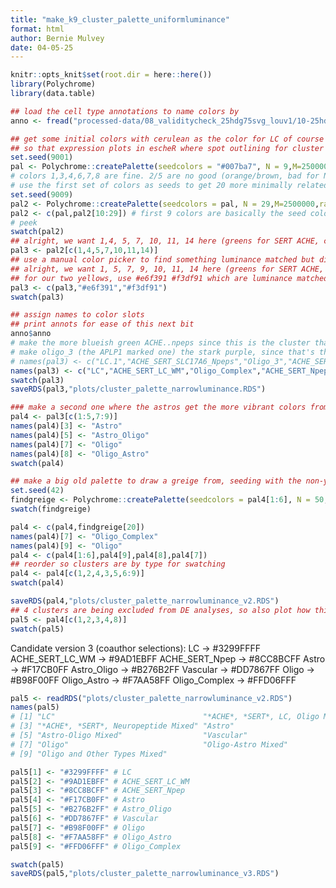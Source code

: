 ```yaml
---
title: "make_k9_cluster_palette_uniformluminance"
format: html
author: Bernie Mulvey
date: 04-05-25
---
```


```r
knitr::opts_knit$set(root.dir = here::here())
library(Polychrome)
library(data.table)
```

```r
## load the cell type annotations to name colors by
anno <- fread("processed-data/08_validitycheck_25hdg75svg_louv1/10-25hdg75svg_louv1_annots.txt")

## get some initial colors with cerulean as the color for LC of course
## so that expression plots in escheR where spot outlining for cluster and fill for expression do not convey false differences in dark/light across cluster colors, set luminance to a tiny range (polychrome won't let us use a single value). (and avoid black-white-gray because for the expression plotting a grayscale works best.)
set.seed(9001)
pal <- Polychrome::createPalette(seedcolors = "#007ba7", N = 9,M=2500000,range = c(75:76)) # 007ba7 : cerulean. obviously; color samplespace 50x default
# colors 1,3,4,6,7,8 are fine. 2/5 are no good (orange/brown, bad for NM connotations here).
# use the first set of colors as seeds to get 20 more minimally related colors to pick from
set.seed(9009)
pal2 <- Polychrome::createPalette(seedcolors = pal, N = 29,M=2500000,range=c(75:76))
pal2 <- c(pal,pal2[10:29]) # first 9 colors are basically the seed colors but oddly like just slightly different values, so replace those slots with the actual seed colors
# peek
swatch(pal2)
## alright, we want 1,4, 5, 7, 10, 11, 14 here (greens for SERT ACHE, cerulean for LC, purples for oligos, red for vascular, and 2 yellows for astros (We're not getting any good yellows here with desired luminance.)
pal3 <- pal2[c(1,4,5,7,10,11,14)]
## use a manual color picker to find something luminance matched but distinctive from 21 and 7 which is sorta yellow tinged
## alright, we want 1, 5, 7, 9, 10, 11, 14 here (greens for SERT ACHE, cerulean for LC, purples for oligos, red for vascular, and 2 yellows for astros (We're not getting any good yellows here with desired luminance.)
## for our two yellows, use #e6f391 #f3df91 which are luminance matched.
pal3 <- c(pal3,"#e6f391","#f3df91")
swatch(pal3)

## assign names to color slots
## print annots for ease of this next bit
anno$anno
# make the more blueish green ACHE..npeps since this is the cluster that had a lot of indicators of minority LC-related content and kinda trended behind LC on proportions of spots expressing various genes of interest
# make oligo_3 (the APLP1 marked one) the stark purple, since that's the real interesting oligo cluster here
# names(pal3) <- c("LC.1","ACHE_SERT_SLC17A6_Npeps","Oligo_3","ACHE_SERT_SLC17A6_ADCYAP1","Oligo_1","Oligo_2","Vascular","Astro_2_APOE","Astro_1")
names(pal3) <- c("LC","ACHE_SERT_LC_WM","Oligo_Complex","ACHE_SERT_Npep","Oligo_Astro","Oligo","Vascular","Astro_Oligo","Astro")
swatch(pal3)
saveRDS(pal3,"plots/cluster_palette_narrowluminance.RDS")

### make a second one where the astros get the more vibrant colors from above (Oligo_1 and Oligo_3), oligos get the duller/greiges. need one more color for the oligos in this setup
pal4 <- pal3[c(1:5,7:9)]
names(pal4)[3] <- "Astro"
names(pal4)[5] <- "Astro_Oligo"
names(pal4)[7] <- "Oligo"
names(pal4)[8] <- "Oligo_Astro"
swatch(pal4)

## make a big old palette to draw a greige from, seeding with the non-yellow/beiges
set.seed(42)
findgreige <- Polychrome::createPalette(seedcolors = pal4[1:6], N = 50,M=2500000,range = c(74:77)) # 007ba7 : cerulean. obviously; color samplespace 50x default
swatch(findgreige)

pal4 <- c(pal4,findgreige[20])
names(pal4)[7] <- "Oligo_Complex"
names(pal4)[9] <- "Oligo"
pal4 <- c(pal4[1:6],pal4[9],pal4[8],pal4[7])
## reorder so clusters are by type for swatching
pal4 <- pal4[c(1,2,4,3,5,6:9)]
swatch(pal4)

saveRDS(pal4,"plots/cluster_palette_narrowluminance_v2.RDS")
## 4 clusters are being excluded from DE analyses, so also plot how this looks with only those 5 colors considered
pal5 <- pal4[c(1,2,3,4,8)]
swatch(pal5)
```

Candidate version 3 (coauthor selections):
LC -> #3299FFFF
ACHE_SERT_LC_WM -> #9AD1EBFF
ACHE_SERT_Npep -> #8CC8BCFF
Astro -> #F17CB0FF
Astro_Oligo -> #B276B2FF
Vascular -> #DD7867FF
Oligo -> #B98F00FF
Oligo_Astro -> #F7AA58FF
Oligo_Complex -> #FFD06FFF
```r
pal5 <- readRDS("plots/cluster_palette_narrowluminance_v2.RDS")
names(pal5)
# [1] "LC"                                 "*ACHE*, *SERT*, LC, Oligo Mixed"   
# [3] "*ACHE*, *SERT*, Neuropeptide Mixed" "Astro"                             
# [5] "Astro-Oligo Mixed"                  "Vascular"                          
# [7] "Oligo"                              "Oligo-Astro Mixed"                 
# [9] "Oligo and Other Types Mixed"      

pal5[1] <- "#3299FFFF" # LC
pal5[2] <- "#9AD1EBFF" # ACHE_SERT_LC_WM
pal5[3] <- "#8CC8BCFF" # ACHE_SERT_Npep
pal5[4] <- "#F17CB0FF" # Astro
pal5[5] <- "#B276B2FF" # Astro_Oligo
pal5[6] <- "#DD7867FF" # Vascular
pal5[7] <- "#B98F00FF" # Oligo
pal5[8] <- "#F7AA58FF" # Oligo_Astro
pal5[9] <- "#FFD06FFF" # Oligo_Complex

swatch(pal5)
saveRDS(pal5,"plots/cluster_palette_narrowluminance_v3.RDS")
```
